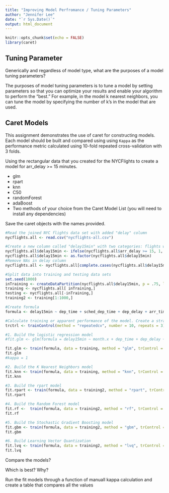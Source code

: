 ```yaml
---
title: "Improving Model Perfromance / Tuning Parameters"
author: "Jennifer Lee"
date: "`r Sys.Date()`"
output: html_document
---
```


```r
knitr::opts_chunk$set(echo = FALSE)
library(caret)
```

## Tuning Parameter

Generically and regardless of model type, what are the purposes of a model
tuning parameters?

The purposes of model tuning parameters is to tune a model by setting parameters so that you can optimize your results and enable your algorithm to perform the "best." For example, in the model k nearest neighbors, you can tune the model by specifying the number of k's in the model that are used.

## Caret Models

This assignment demonstrates the use of caret for constructing models. Each
model should be built and compared using using `Kappa` as the performance
metric calculated using 10-fold repeated cross-validation with 3 folds.

Using the rectangular data that you created for the NYCFlights to create a model
for arr_delay >= 15 minutes.

- glm
- rpart
- knn
- C50
- randomForest
- adaBoost
- Two methods of your choice from the Caret Model List (you will need to install any dependencies)

Save the caret objects with the names provided.

```r
#Read the joined NYC flights data set with added "delay" column
nycflights.all <- read.csv("nycflights-all.csv")

#Create a new column called "delay15min" with two categories: flights with an arrival delay >= 15 min and flights with arrival delay < 15 min
nycflights.all$delay15min <- ifelse(nycflights.all$arr_delay >= 15, 1, 0) 
nycflights.all$delay15min <- as.factor(nycflights.all$delay15min)
#Remove NAs in delay column
nycflights.all <- nycflights.all[complete.cases(nycflights.all$delay15min),]

#Split data into training and testing data sets
set.seed(1000)
inTraining <- createDataPartition(nycflights.all$delay15min, p = .75, list = FALSE)
training <- nycflights.all[ inTraining,]
testing <- nycflights.all[-inTraining,]
training2 <- training[1:1000,]

#Create formula
formula <- delay15min ~ dep_time + sched_dep_time + dep_delay + arr_time + sched_arr_time + arr_delay + flight + air_time + distance + alt.x

#Calculate training or apparent performance of the model. Create a stratified random sample of the data into training and test sets using caret
trctrl <- trainControl(method = "repeatedcv", number = 10, repeats = 3)

#1. Build the logistic regression model
#fit.glm <- glm(formula = delay15min ~ month.x + dep_time + dep_delay + arr_time + air_time + distance + temp + humid, family = binomial, data = training)

fit.glm <- train(formula, data = training, method = "glm", trControl = trctrl, metric = 'kappa', preProcess = c("center", "scale"))
fit.glm
#kappa = 1

#2. Build the K Nearest Neighbors model
fit.knn <- train(formula, data = training, method = "knn", trControl = trctrl, preProcess = c("center", "scale"))
fit.knn

#3. Build the rpart model
fit.rpart <- train(formula, data = training2, method = "rpart", trControl = trctrl, preProcess = c("center", "scale"))
fit.rpart

#4. Build the Random Forest model
fit.rf <-  train(formula, data = training2, method = "rf", trControl = trctrl, preProcess = c("center", "scale"), metric = 'kappa')
fit.rf

#5. Build the Stochastic Gradient Boosting model
fit.gbm <- train(formula, data = training2, method = "gbm", trControl = trctrl, metric = 'kappa', verbose=FALSE)
fit.gbm

#6. Build Learning Vector Quantization
fit.lvq <- train(formula, data = training2, method = "lvq", trControl = trctrl, metric = 'kappa')
fit.lvq

```

Compare the  models?

Which is best?  Why?

Run the fit models through a function of manuall kappa calculation and create a table that compares all the values
